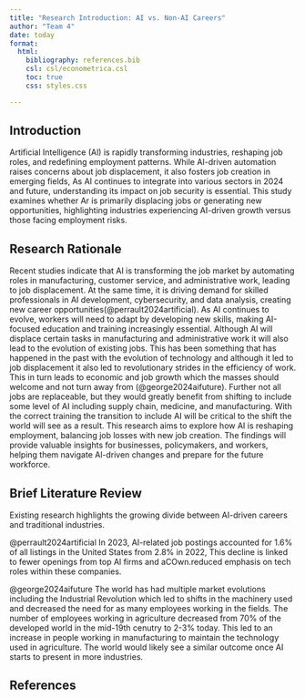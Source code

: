 ```yaml
---
title: "Research Introduction: AI vs. Non-AI Careers"
author: "Team 4"
date: today
format: 
  html:
    bibliography: references.bib
    csl: csl/econometrica.csl
    toc: true
    css: styles.css

---
```


## Introduction

Artificial Intelligence (Al) is rapidly transforming industries, reshaping job roles, and redefining employment patterns. While AI-driven automation raises concerns about job displacement, it also fosters job creation in emerging fields, As AI continues to integrate into various sectors in 2024 and future, understanding its impact on job security is essential. This study examines whether Ar is primarily displacing jobs or generating new opportunities, highlighting industries experiencing AI-driven growth versus those facing employment risks.

## Research Rationale

Recent studies indicate that AI is transforming the job market by automating roles in manufacturing, customer service, and administrative work, leading to job displacement. At the same time, it is driving demand for skilled professionals in AI development, cybersecurity, and data analysis, creating new career opportunities(@perrault2024artificial). As AI continues to evolve, workers will need to adapt by developing new skills, making AI-focused education and training increasingly essential.
Although AI will displace certain tasks in manufacturing and administrative work it will also lead to the evolution of existing jobs. This has been something that has happened in the past with the evolution of technology and although it led to job displacement it also led to revolutionary strides in the efficiency of work. This in turn leads to economic and job growth which the masses should welcome and not turn away from (@george2024aifuture). Further not all jobs are replaceable, but they would greatly benefit from shifting to include some level of AI including supply chain, medicine, and manufacturing. With the correct training the transition to include AI will be critical to the shift the world will see as a result.
This research aims to explore how AI is reshaping employment, balancing job losses with new job creation. The findings will provide valuable insights for businesses, policymakers, and workers, helping them navigate Al-driven changes and prepare for the future workforce. 

## Brief Literature Review

Existing research highlights the growing divide between AI-driven careers and traditional industries.

@perrault2024artificial In 2023, AI-related job postings accounted for 1.6% of all listings in the United States from 2.8% in 2022, This decline is linked to fewer openings from top Al firms and aCOwn.reduced emphasis on tech roles within these companies.

@george2024aifuture The world has had multiple market evolutions including the Industrial Revolution which led to shifts in the machinery used and decreased the need for as many employees working in the fields. The number of employees working in agriculture decreased from 70% of the developed world in the mid-19th cenutry to 2-3% today. This led to an increase in people working in manufacturing to maintain the technology used in agriculture. The world would likely see a similar outcome once AI starts to present in more industries.

## References  

